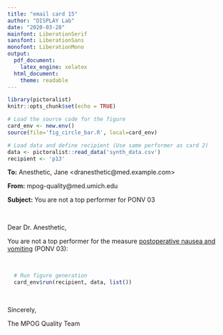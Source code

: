 ```yaml
---
title: "email card 15"
author: "DISPLAY Lab"
date: "2020-03-28"
mainfont: LiberationSerif
sansfont: LiberationSans
monofont: LiberationMono
output: 
  pdf_document:
    latex_engine: xelatex
  html_document:
    theme: readable
---
```


```r
library(pictoralist)
knitr::opts_chunk$set(echo = TRUE)

# Load the source code for the figure
card_env <- new.env()
source(file='fig_circle_bar.R', local=card_env)

# Load data and define recipient (Use same performer as card 2)
data <- pictoralist::read_data('synth_data.csv')
recipient <- 'p13'
```

**To:** Anesthetic, Jane \<dranesthetic@med.example.com\>

**From:** mpog-quality@med.umich.edu

**Subject:** You are not a top performer for PONV 03

\  
\  

Dear Dr. Anesthetic,

You are not a top performer for the measure [postoperative nausea and vomiting](https://mpog.org/files/quality/measures/ponv-03_spec.pdf) (PONV 03):

\ 

```r
  # Run figure generation
  card_env$run(recipient, data, list())
```

\  

Sincerely,

The MPOG Quality Team
